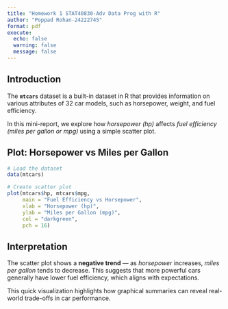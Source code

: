 ```yaml
---
title: "Homework 1 STAT40830-Adv Data Prog with R"
author: "Poppad Rohan-24222745"
format: pdf
execute:
  echo: false
  warning: false
  message: false
---
```


## Introduction

The **`mtcars`** dataset is a built-in dataset in R that provides information on various attributes of 32 car models, such as horsepower, weight, and fuel efficiency.

In this mini-report, we explore how *horsepower (hp)* affects *fuel efficiency (miles per gallon or mpg)* using a simple scatter plot.

## Plot: Horsepower vs Miles per Gallon

```r
# Load the dataset
data(mtcars)

# Create scatter plot
plot(mtcars$hp, mtcars$mpg,
     main = "Fuel Efficiency vs Horsepower",
     xlab = "Horsepower (hp)",
     ylab = "Miles per Gallon (mpg)",
     col = "darkgreen",
     pch = 16)
```

## Interpretation

The scatter plot shows a **negative trend** — as *horsepower* increases, *miles per gallon* tends to decrease. This suggests that more powerful cars generally have lower fuel efficiency, which aligns with expectations.

This quick visualization highlights how graphical summaries can reveal real-world trade-offs in car performance.
